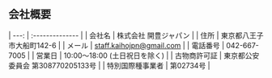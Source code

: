 ## 会社概要

| ---: | :-------------- |
| 会社名 | 株式会社 開豊ジャパン |
| 住所   | 東京都八王子市大船町142-6 |
| メール   | staff.kaihojpn@gmail.com |
| 電話番号   | 042-667-7005 |
| 営業日   | 10:00〜18:00 (土日祝日を除く) |
| 古物商許可証     | 東京都公安委員会 第308770205133号 |
| 特別国際種事業者 | 第02734号 |









